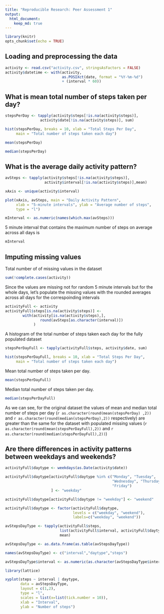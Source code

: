 ```yaml
---
title: "Reproducible Research: Peer Assessment 1"
output: 
  html_document:
    keep_md: true
---
```


```r
library(knitr)
opts_chunk$set(echo = TRUE)
```

## Loading and preprocessing the data
```r
activity <- read.csv("activity.csv", stringsAsFactors = FALSE)
activity$datetime <- with(activity, 
                          as.POSIXct(date, format = "%Y-%m-%d") 
                          + (interval * 60))
```


## What is mean total number of steps taken per day?
```r
stepsPerDay <- tapply(activity$steps[!is.na(activity$steps)],
                activity$date[!is.na(activity$steps)], sum)

hist(stepsPerDay, breaks = 10, xlab = "Total Steps Per Day",
     main = "Total number of steps taken each day")

mean(stepsPerDay)

median(stepsPerDay)
```


## What is the average daily activity pattern?
```r
avSteps <- tapply(activity$steps[!is.na(activity$steps)],
                  activity$interval[!is.na(activity$steps)],mean)

xAxis <- unique(activity$interval)

plot(xAxis, avSteps, main = "Daily Activity Pattern", 
     xlab = "5-minute intervals", ylab = "Average number of steps",
     type = "l")

mInterval <- as.numeric(names(which.max(avSteps)))
```
5 minute interval that contains the maximum number of steps on average across 
all days is 

```r
mInterval
```


## Imputing missing values
Total number of of missing values in the dataset
```r
sum(!complete.cases(activity))
```

Since the values are missing not for random 5 minute intervals but for the whole 
days, let's populate the missing values with the rounded averages across all 
days for the correspoinding intervals

```r
activityFull <- activity
activityFull$steps[is.na(activity$steps)] <- 
        with(activity[is.na(activity$steps),], 
                round(avSteps[as.character(interval)])
             )
```

A histogram of the total number of steps taken each day for the fully populated 
dataset  

```r
stepsPerDayFull <- tapply(activityFull$steps, activity$date, sum) 

hist(stepsPerDayFull, breaks = 10, xlab = "Total Steps Per Day",
     main = "Total number of steps taken each day")
```  
  
Mean total number of steps taken per day.
```r
mean(stepsPerDayFull)
```
Median total number of steps taken per day.
```r
median(stepsPerDayFull)
```
  
As we can see, for the original dataset the values of mean and median total 
number of steps per day (`r as.character(round(mean(stepsPerDay) ,2))` and 
`r as.character(round(median(stepsPerDay),2))` respectively) are greater than 
the same for the dataset with populated missing values 
(`r as.character(round(mean(stepsPerDayFull),2))` and 
`r as.character(round(median(stepsPerDayFull),2))`)

## Are there differences in activity patterns between weekdays and weekends?
```r
activityFull$daytype <- weekdays(as.Date(activity$date))

activityFull$daytype[activityFull$daytype %in% c("Monday", "Tuesday", 
                                                 "Wednesday", "Thursday", 
                                                 "Friday")
                     ] <- "weekday"

activityFull$daytype[activityFull$daytype != "weekday"] <- "weekend"

activityFull$daytype <- factor(activityFull$daytype, 
                               levels = c("weekday", "weekend"), 
                               labels=c("weekday", "weekend"))

avStepsDayType <- tapply(activityFull$steps, 
                         list(activityFull$interval, activityFull$daytype), 
                         mean)

avStepsDayType <- as.data.frame(as.table(avStepsDayType))

names(avStepsDayType) <- c("interval","daytype","steps")

avStepsDayType$interval <- as.numeric(as.character(avStepsDayType$interval))

library(lattice)

xyplot(steps ~ interval | daytype, 
       data = avStepsDayType, 
       layout = c(1,2), 
       type = "l", 
       scales = list(x=list(tick.number = 10)), 
       xlab = "Interval", 
       ylab = "Number of steps")
```